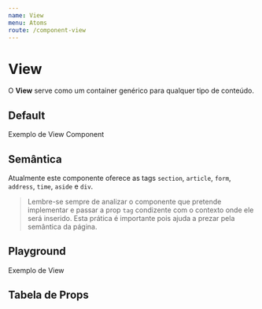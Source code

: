 ```yaml
---
name: View
menu: Atoms
route: /component-view 
---
```


# View
O **View** serve como um container genérico para qualquer tipo de conteúdo.

## Default
<View tag="section">
  <Text>Exemplo de View Component</Text>
</View>

## Semântica
Atualmente este componente oferece as tags `section`, `article`, `form`, `address`, `time`, `aside` e `div`.
> Lembre-se sempre de analizar o componente que pretende implementar e passar a prop `tag` condizente com o contexto onde ele será inserido. Esta prática é importante pois ajuda a prezar pela semântica da página.

## Playground
<Playground>
  <View tag="section">Exemplo de View</View>
</Playground>

## Tabela de Props
<PropsTable of={View} />